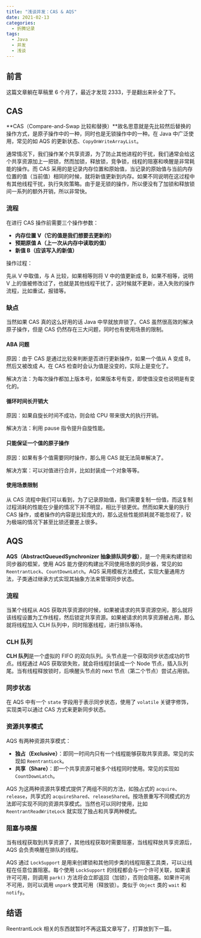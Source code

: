 ```yaml
---
title: "浅谈并发：CAS & AQS"
date: 2021-02-13
categories:
  - 折腾记录
tags:
  - Java
  - 并发
  - 浅谈
---
```


## 前言

这篇文章躺在草稿里 6 个月了，最近才发现 2333，于是翻出来补全了下。

## CAS

**CAS（Compare-and-Swap 比较和替换）**故名思意就是先比较然后替换的操作方式，是原子操作中的一种，同时也是无锁操作中的一种。在 Java 中广泛使用，常见的如 AQS 的更新状态、`CopyOnWriteArrayList`。

通常情况下，我们操作某个共享资源，为了防止其他进程的干扰，我们通常会给这个共享资源加上一把锁，然而加锁，释放锁，竞争锁，线程的阻塞和唤醒是非常耗能的操作。而 CAS 采用的是记录内存位置和原始值，当记录的原始值与当前内存位置的值（当前值）相同的时候，就将新值更新到内存。如果不同说明在这过程中有其他线程干扰，执行失败策略。由于是无锁的操作，所以便没有了加锁和释放锁间一系列的额外开销，所以非常快。

### 流程

在进行 CAS 操作前需要三个操作参数：

- **内存位置 V（它的值是我们想要去更新的）**
- **预期原值 A（上一次从内存中读取的值）**
- **新值 B（应该写入的新值）**

操作过程：

先从 V 中取值，与 A 比较，如果相等则将 V 中的值更新成 B，如果不相等，说明 V 上的值被修改过了，也就是其他线程干扰了，这时候就不更新，进入失败的操作流程，比如重试，报错等。

### 缺点

当然如果 CAS 真的这么好用的话 Java 中早就放弃锁了。CAS 虽然很高效的解决原子操作，但是 CAS 仍然存在三大问题，同时也有使用场景的限制。

#### ABA 问题

原因：由于 CAS 是通过比较来判断是否进行更新操作，如果一个值从 A 变成 B，然后又被改成 A，在 CAS 检查时会认为值是没变的，实际上是变化了。

解决方法：为每次操作都加上版本号，如果版本号有变，即使值没变也说明是有变化的。

#### 循环时间长开销大

原因：如果自旋长时间不成功，则会给 CPU 带来很大的执行开销。

解决方法：利用 pause 指令提升自旋性能。

#### 只能保证一个值的原子操作

原因：如果有多个值需要同时操作，那么用 CAS 就无法简单解决了。

解决方案：可以对值进行合并，比如封装成一个对象等等。

#### 使用场景限制

从 CAS 流程中我们可以看到，为了记录原始值，我们需要复制一份值，而这复制过程消耗的性能在少量的情况下并不明显，相比于锁更优。然而如果大量的执行 CAS 操作，或者操作的内容是比较庞大的，那么这些性能损耗就不能忽视了，较为极端的情况下甚至比锁还要差上很多。

## AQS

**AQS（AbstractQueuedSynchronizer 抽象排队同步器）**，是一个用来构建锁和同步器的框架，使用 AQS 能方便的构建出不同使用场景的同步器，常见的如 `ReentrantLock`、`CountDownLatch`。AQS 采用模板方法模式，实现大量通用方法，子类通过继承方式实现其抽象方法来管理同步状态。

### 流程

当某个线程从 AQS 获取共享资源的时候，如果被请求的共享资源空闲，那么就将该线程设置为工作线程，然后锁定共享资源。如果被请求的共享资源被占用，那么就将线程加入 CLH 队列中，同时阻塞线程，进行排队等待。

### CLH 队列

**CLH 队列**是一个虚拟的 FIFO 的双向队列。头节点是一个获取同步状态成功的节点。线程通过 AQS 获取锁失败，就会将线程封装成一个 Node 节点，插入队列尾。当有线程释放锁时，后唤醒头节点的 next 节点（第二个节点）尝试占用锁。

### 同步状态

在 AQS 中有一个 `state` 字段用于表示同步状态，使用了 `volatile` 关键字修饰，实现类可以通过 CAS 方式来更新同步状态。

### 资源共享模式

AQS 有两种资源共享模式：

- **独占（Exclusive）**：即同一时间内只有一个线程能够获取共享资源。常见的实现如 `ReentrantLock`。
- **共享（Share）**：即一个共享资源可被多个线程同时使用。常见的实现如 `CountDownLatch`。

AQS 为这两种资源共享模式提供了两组不同的方法，如独占式的 `acquire`、`release`，共享式的 `acquireShared`、`releaseShared`。按场景重写不同模式的方法即可实现不同的资源共享模式。当然也可以同时使用，比如 `ReentrantReadWriteLock` 就实现了独占和共享两种模式。

### 阻塞与唤醒

当有线程获取到共享资源了，其他线程获取时需要阻塞，当线程释放共享资源后，AQS 会负责唤醒在排队的线程。

AQS 通过 `LockSupport` 是用来创建锁和其他同步类的线程阻塞工具类，可以让线程在任意位置阻塞。每个使用 `LockSupport` 的线程都会与一个许可关联，如果该许可可用，则调用 `park()` 方法将会立即返回（加锁），否则会阻塞。如果许可尚不可用，则可以调用 `unpark` 使其可用（释放锁）。类似于 `Object` 类的 `wait` 和 `notify`。

## 结语

ReentrantLock 相关的东西就暂时不再这篇文章写了，打算放到下一篇。
